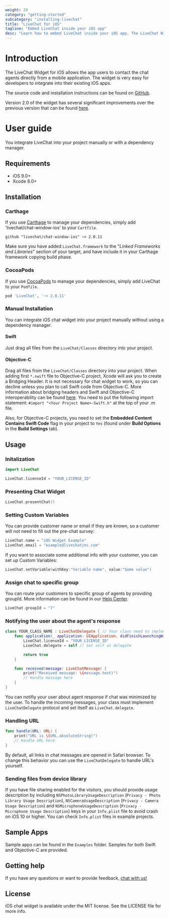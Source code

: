 ```yaml
---
weight: 20
category: "getting-started"
subcategory: "installing-livechat"
title: "LiveChat for iOS"
tagline: "Embed LiveChat inside your iOS app"
desc: "Learn how to embed LiveChat inside your iOS app. The LiveChat Widget for iOS allows your users to contact agents directly from the mobile application."
---
```


# Introduction

The LiveChat Widget for iOS allows the app users to contact the chat agents directly from a mobile application. The widget is very easy for developers to integrate into their existing iOS apps.

The source code and installation instructions can be found on [GitHub](https://github.com/livechat/chat-window-ios).

Version 2.0 of the widget has several significant improvements over the previous version that
can be found [here](https://github.com/livechat/chat-window-ios/tree/e615b6e10848ece7c255407a6fff8485a92700aa).

# User guide

You integrate LiveChat into your project manually or with a dependency manager.

## Requirements

- iOS 9.0+
- Xcode 8.0+

## Installation

### Carthage

If you use [Carthage](https://github.com/Carthage/Carthage) to manage your dependencies, simply add 'livechat/chat-window-ios' to your `Cartfile`.

```
github "livechat/chat-window-ios" ~> 2.0.11
```

Make sure you have added `LiveChat.framework` to the "_Linked Frameworks and Libraries_" section of your target, and have include it in your Carthage framework copying build phase.

### CocoaPods

If you use [CocoaPods](http://cocoapods.org) to manage your dependencies, simply add LiveChat to your `Podfile`.

```bash
pod 'LiveChat', '~> 2.0.11'
```

### Manual Installation

You can integrate iOS chat widget into your project manually without using a dependency manager.

#### Swift

Just drag all files from the `LiveChat/Classes` directory into your project.

#### Objective-C

Drag all files from the `LiveChat/Classes` directory into your project. When adding first `*.swift` file to Objective-C project, Xcode will ask you to create a Bridging Header. It is not necessary for chat widget to work, so you can decline unless you plan to call Swift code from Objective-C. More information about bridging headers and Swift and Objective-C interoperability can be found [here](https://developer.apple.com/library/ios/documentation/Swift/Conceptual/BuildingCocoaApps/MixandMatch.html). You need to put the following import statement: `#import "<Your Project Name>-Swift.h"` at the top of your .m file.

Also, for Objective-C projects, you need to set the **Embedded Content Contains Swift Code** flag in your project to `Yes` (found under **Build Options** in the **Build Settings** tab).

## Usage

### Initalization

```swift
import LiveChat

LiveChat.licenseId = "YOUR_LICENSE_ID"
```

### Presenting Chat Widget

```swift
LiveChat.presentChat()
```

### Setting Custom Variables

You can provide customer name or email if they are known, so a customer will not need to fill out the pre-chat survey:

```swift
LiveChat.name = "iOS Widget Example"
LiveChat.email = "example@livechatinc.com"
```

<div class="clear"></div>

If you want to associate some additional info with your customer, you can set up Custom Variables:

```swift
LiveChat.setVariable(withKey:"Variable name", value:"Some value")
```

### Assign chat to specific group

You can route your customers to specific group of agents by providing groupId. More information can be found in our [Help Center](https://www.livechatinc.com/help/dividing-live-chat-by-group/).

```swift
LiveChat.groupId = "7"
```

### Notifying the user about the agent's response

```swift
class YOUR_CLASS_NAME : LiveChatDelegate { // Your class need to implement LiveChatDelegate protocol
    func application(_ application: UIApplication, didFinishLaunchingWithOptions launchOptions: [UIApplicationLaunchOptionsKey: Any]?) -> Bool {
        LiveChat.licenseId = "YOUR_LICENSE_ID"
        LiveChat.delegate = self // Set self as delegate

        return true
    }

    func received(message: LiveChatMessage) {
        print("Received message: \(message.text)")
        // Handle message here
    }
}
```

You can notifiy your user about agent response if chat was minimized by the user. To handle the incoming messages, your class must implement `LiveChatDelegate` protocol and set itself as `LiveChat.delegate`.

### Handling URL

```swift
func handle(URL: URL) {
    print("URL is \(URL.absoluteString)")
    // Handle URL here
}
```

By default, all links in chat messages are opened in Safari browser. To change this behavior you can use the `LiveChatDelegate` to handle URL's yourself.

### Sending files from device library

If you have file sharing enabled for the visitors, you should provide usage description by including `NSPhotoLibraryUsageDescription` (`Privacy - Photo Library Usage Description`), `NSCameraUsageDescription` (`Privacy - Camera Usage Description`) and `NSMicrophoneUsageDescription` (`Privacy - Microphone Usage Description`) keys in your `Info.plist` file to avoid crash on iOS 10 or higher. You can check `Info.plist` files in example projects.

## Sample Apps

Sample apps can be found in the `Examples` folder. Samples for both Swift and Objective-C are provided.

## Getting help

If you have any questions or want to provide feedback, [chat with us!](https://secure-lc.livechatinc.com/licence/8413431/open_chat.cgi)

## License

iOS chat widget is available under the MIT license. See the LICENSE file for more info.
